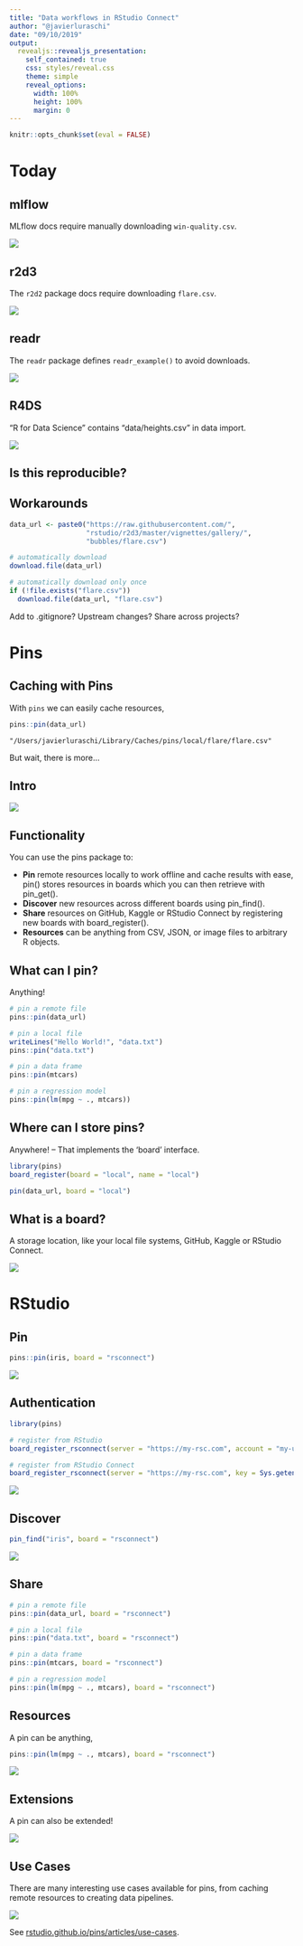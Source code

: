 ```yaml
---
title: "Data workflows in RStudio Connect"
author: "@javierluraschi"
date: "09/10/2019"
output:
  revealjs::revealjs_presentation:
    self_contained: true
    css: styles/reveal.css
    theme: simple
    reveal_options:
      width: 100%
      height: 100%
      margin: 0
---
```


```r
knitr::opts_chunk$set(eval = FALSE)
```

# Today

## mlflow

MLflow docs require manually downloading `win-quality.csv`.

![](images/today-mlflow.png)

## r2d3

The `r2d2` package docs require downloading `flare.csv`.

![](images/today-r2d3.png)

## readr

The `readr` package defines `readr_example()` to avoid downloads.

![](images/today-readr.png)

## R4DS

"R for Data Science" contains "data/heights.csv" in data import.

![](images/today-r4ds.png)

## Is this reproducible? {data-background="images/today-reproducuble.jpg"}

## Workarounds

```r
data_url <- paste0("https://raw.githubusercontent.com/",
                   "rstudio/r2d3/master/vignettes/gallery/",
                   "bubbles/flare.csv")

# automatically download
download.file(data_url)
```

```r
# automatically download only once
if (!file.exists("flare.csv"))
  download.file(data_url, "flare.csv")
```

Add to .gitignore? Upstream changes? Share across projects?

# Pins

## Caching with Pins

With `pins` we can easily cache resources,

```r
pins::pin(data_url)
```
```
"/Users/javierluraschi/Library/Caches/pins/local/flare/flare.csv"
```

But wait, there is more...

## Intro

![](images/pins-blog.png)

## Functionality

You can use the pins package to:

- **Pin** remote resources locally to work offline and cache results with ease, pin() stores resources in boards which you can then retrieve with pin_get().
- **Discover** new resources across different boards using pin_find().
- **Share** resources on GitHub, Kaggle or RStudio Connect by registering new boards with board_register().
- **Resources** can be anything from CSV, JSON, or image files to arbitrary R objects.

## What can I pin?

Anything!

```r
# pin a remote file
pins::pin(data_url)
```

```r
# pin a local file
writeLines("Hello World!", "data.txt")
pins::pin("data.txt")
```

```r
# pin a data frame
pins::pin(mtcars)
```

```r
# pin a regression model
pins::pin(lm(mpg ~ ., mtcars))
```

## Where can I store pins?

Anywhere! -- That implements the 'board' interface.

```r
library(pins)
board_register(board = "local", name = "local")

pin(data_url, board = "local")
```

## What is a board?

A storage location, like your local file systems, GitHub, Kaggle or RStudio Connect.

![](images/pins-board-interface.png)

# RStudio

## Pin

```r
pins::pin(iris, board = "rsconnect")
```

![](images/rstudio-pin.png)

## Authentication

```r
library(pins)

# register from RStudio
board_register_rsconnect(server = "https://my-rsc.com", account = "my-user")

# register from RStudio Connect
board_register_rsconnect(server = "https://my-rsc.com", key = Sys.getenv("RSC_API"))
```

![](images/rstudio-authenticate.png)

## Discover

```r
pin_find("iris", board = "rsconnect")
```

![](images/rstudio-discover.png)

## Share

```r
# pin a remote file
pins::pin(data_url, board = "rsconnect")
```

```r
# pin a local file
pins::pin("data.txt", board = "rsconnect")
```

```r
# pin a data frame
pins::pin(mtcars, board = "rsconnect")
```

```r
# pin a regression model
pins::pin(lm(mpg ~ ., mtcars), board = "rsconnect")
```

## Resources

A pin can be anything,

```r
pins::pin(lm(mpg ~ ., mtcars), board = "rsconnect")
```

![](images/rstudio-resources.png)

## Extensions

A pin can also be extended!

![](images/rstudio-resources-model.png)

## Use Cases

There are many interesting use cases available for pins, from caching remote resources to creating data pipelines.

![](images/pins-use-cases.png)

See [rstudio.github.io/pins/articles/use-cases](https://deploy-preview-70--rstudio-pins-website.netlify.com/articles/use-cases.html).